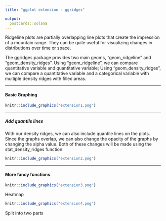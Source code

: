 ```yaml
---
title: "ggplot extension - ggridges"

output:
  postcards::solana
---
```

 
Ridgeline plots are partially overlapping line plots that create the impression of a mountain range. They can be quite useful for visualizing changes in distributions over time or space.


The ggridges package provides two main geoms, "geom_ridgeline" and "geom_density_ridges". Using "geom_ridgeline", we can compare quantitative variable and quantitative variable; Using "geom_density_ridges", we can compare a quantitative variable and a categorical variable with multiple density ridges with filled areas.
 
------------------------ 

#### Basic Graphing

```r
knitr::include_graphics("extension1.png")
```

------------------------ 

##### Add quantile lines

With our density ridges, we can also include quantile lines on the plots. Since the graphs overlap, we can also change the opacity of the graphs by changing the alpha value. Both of these changes will be made using the stat_density_ridges function.

```r
knitr::include_graphics("extension2.png")
```

------------------------ 

#### More fancy functions


```r
knitr::include_graphics("extension3.png")
```
Heatmap



```r
knitr::include_graphics("extension4.png")
```
Split into two parts
